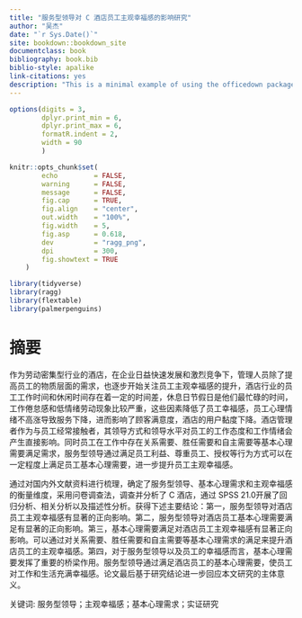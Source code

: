 ```yaml
--- 
title: "服务型领导对 C 酒店员工主观幸福感的影响研究"
author: "吴杰"
date: "`r Sys.Date()`"
site: bookdown::bookdown_site
documentclass: book
bibliography: book.bib
biblio-style: apalike
link-citations: yes
description: "This is a minimal example of using the officedown package to write a Word document."
---
```




```r
options(digits = 3, 
        dplyr.print_min = 6, 
        dplyr.print_max = 6,
        formatR.indent = 2, 
        width = 90
        )

knitr::opts_chunk$set(
        echo         = FALSE, 
        warning      = FALSE, 
        message      = FALSE,
        fig.cap      = TRUE,
        fig.align    = "center", 
        out.width    = "100%",
        fig.width    = 5, 
        fig.asp      = 0.618,
        dev          = "ragg_png",
        dpi          = 300, 
        fig.showtext = TRUE
    )
```



```r
library(tidyverse)
library(ragg)
library(flextable)
library(palmerpenguins)
```



# 摘要 {-}

作为劳动密集型行业的酒店，在企业日益快速发展和激烈竞争下，管理人员除了提高员工的物质层面的需求，也逐步开始关注员工主观幸福感的提升，酒店行业的员工工作时间和休闲时间存在着一定的时间差，休息日节假日是他们最忙碌的时间，工作倦怠感和低情绪劳动现象比较严重，这些因素降低了员工幸福感，员工心理情绪不高涨导致服务下降，进而影响了顾客满意度，酒店的用户黏度下降。酒店管理者作为与员工经常接触者，其领导方式和领导水平对员工的工作态度和工作情绪会产生直接影响。同时员工在工作中存在关系需要、胜任需要和自主需要等基本心理需要满足需求，服务型领导通过满足员工利益、尊重员工、授权等行为方式可以在一定程度上满足员工基本心理需要，进一步提升员工主观幸福感。

通过对国内外文献资料进行梳理，确定了服务型领导、基本心理需求和主观幸福感的衡量维度，采用问卷调查法，调查并分析了 C 酒店，通过 SPSS 21.0开展了回归分析、相关分析以及描述性分析。获得下述主要结论：第一，服务型领导对酒店员工主观幸福感有显著的正向影响。第二，服务型领导对酒店员工基本心理需要满足有显著的正向影响。第三，基本心理需要满足对酒店员工主观幸福感有显著正向影响。可以通过对关系需要、胜任需要和自主需要等基本心理需求的满足来提升酒店员工的主观幸福感。第四，对于服务型领导以及员工的幸福感而言，基本心理需要发挥了重要的桥梁作用。服务型领导通过满足酒店员工的基本心理需要，使员工对工作和生活充满幸福感。论文最后基于研究结论进一步回应本文研究的主体意义。


关键词: 服务型领导；主观幸福感；基本心理需求；实证研究

\newpage